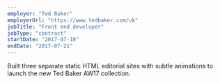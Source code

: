 ```yaml
---
employer: "Ted Baker"
employerUrl: "https://www.tedbaker.com/uk"
jobTitle: "Front end developer"
jobType: "contract"
startDate: "2017-07-10"
endDate: "2017-07-21"
---
```


Built three separate static HTML editorial sites with subtle animations to launch the new Ted Baker AW17 collection.
